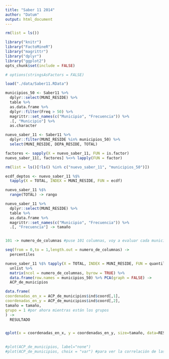 ```yaml
---
title: "Saber 11 2014"
author: "Datum"
output: html_document
---
```


```r
rm(list = ls())

library("knitr")
library("FactoMineR")
library("magrittr")
library("dplyr")
library("ggplot2")
opts_chunk$set(include = FALSE)

# options(stringsAsFactors = FALSE)
```

```r
load("./data/Saber11.RData")
```

```r
municipios_50 <- Saber11 %>%
  dplyr::select(MUNI_RESIDE) %>%
  table %>%
  as.data.frame %>%
  dplyr::filter(Freq > 50) %>%
  magrittr::set_names(c("Municipio", "Frecuencia")) %>%
  .[, "Municipio"] %>%
  as.character

nuevo_saber_11 <- Saber11 %>% 
  dplyr::filter(MUNI_RESIDE %in% municipios_50) %>%
  select(MUNI_RESIDE, DEPA_RESIDE, TOTAL)

factores <- sapply(X = nuevo_saber_11, FUN = is.factor)
nuevo_saber_11[, factores] %<>% lapply(FUN = factor)

rm(list = ls()[!ls() %in% c("nuevo_saber_11", "municipios_50")])
```

```r
ecdf_deptos <- nuevo_saber_11 %$% 
  tapply(X = TOTAL, INDEX = MUNI_RESIDE, FUN = ecdf)

nuevo_saber_11 %$%
  range(TOTAL) -> rango

```

```r

nuevo_saber_11 %>%
  dplyr::select(MUNI_RESIDE) %>%
  table %>%
  as.data.frame %>%
  magrittr::set_names(c("Municipio", "Frecuencia")) %>%
  .[, "Frecuencia"] -> tamaño


101 -> numero_de_columnas #puse 101 columnas, voy a evaluar cada municipio en todos sus percentiles

seq(from = 0,to = 1,length.out = numero_de_columnas) ->
  percentiles

nuevo_saber_11 %$% tapply(X = TOTAL, INDEX = MUNI_RESIDE, FUN = quantile, probs = percentiles, simplify = FALSE)  %>% 
  unlist %>%
  matrix(ncol = numero_de_columnas, byrow = TRUE) %>%
  data.frame(row.names = municipios_50) %>% PCA(graph = FALSE) ->
  ACP_de_municipios

data.frame(
coordenadas_en_x = ACP_de_municipios$ind$coord[,1],
coordenadas_en_y = ACP_de_municipios$ind$coord[,2],
tamaño = tamaño,
grupo = 1 #por ahora mientras están los grupos
) ->
  RESULTADO


qplot(x = coordenadas_en_x, y = coordenadas_en_y, size=tamaño, data=RESULTADO)
  

#plot(ACP_de_municipios, label="none")
#plot(ACP_de_municipios, choix = "var") #para ver la correlación de las variables

```
